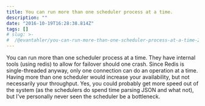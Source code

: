 ```yaml
---
title: You can run more than one scheduler process at a time.
description: ""
date: "2016-10-19T16:28:38.814Z"
tags: []
# slug: >-
#  /@evantahler/you-can-run-more-than-one-scheduler-process-at-a-time-2f3555d3eb6b
---
```


You can run more than one scheduler process at a time. They have internal tools (using redis) to allow for failover should one crash. Since Redis is single-threaded anyway, only one connection can do an operation at a time. Having more than one scheduler would increase your availability, but not necessarily your throughput. Yes, you could probably get more speed out of the system (as the schedulers do spend time parsing JSON and what not), but I’ve personally never seen the scheduler be a bottleneck.
